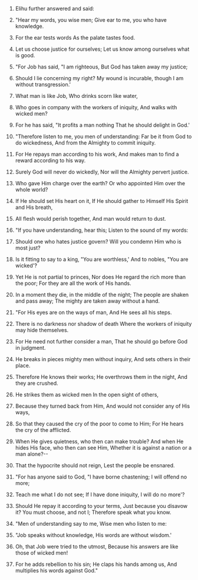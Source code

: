
1. Elihu further answered and said:

2. "Hear my words, you wise men; Give ear to me, you who have knowledge.

3. For the ear tests words As the palate tastes food.

4. Let us choose justice for ourselves; Let us know among ourselves what is good.

5. "For Job has said, "I am righteous, But God has taken away my justice;

6. Should I lie concerning my right? My wound is incurable, though I am without transgression.'

7. What man is like Job, Who drinks scorn like water,

8. Who goes in company with the workers of iniquity, And walks with wicked men?

9. For he has said, "It profits a man nothing That he should delight in God.'

10. "Therefore listen to me, you men of understanding: Far be it from God to do wickedness, And from the Almighty to commit iniquity.

11. For He repays man according to his work, And makes man to find a reward according to his way.

12. Surely God will never do wickedly, Nor will the Almighty pervert justice.

13. Who gave Him charge over the earth? Or who appointed Him over the whole world?

14. If He should set His heart on it, If He should gather to Himself His Spirit and His breath,

15. All flesh would perish together, And man would return to dust.

16. "If you have understanding, hear this; Listen to the sound of my words:

17. Should one who hates justice govern? Will you condemn Him who is most just?

18. Is it fitting to say to a king, "You are worthless,' And to nobles, "You are wicked'?

19. Yet He is not partial to princes, Nor does He regard the rich more than the poor; For they are all the work of His hands.

20. In a moment they die, in the middle of the night; The people are shaken and pass away; The mighty are taken away without a hand.

21. "For His eyes are on the ways of man, And He sees all his steps.

22. There is no darkness nor shadow of death Where the workers of iniquity may hide themselves.

23. For He need not further consider a man, That he should go before God in judgment.

24. He breaks in pieces mighty men without inquiry, And sets others in their place.

25. Therefore He knows their works; He overthrows them in the night, And they are crushed.

26. He strikes them as wicked men In the open sight of others,

27. Because they turned back from Him, And would not consider any of His ways,

28. So that they caused the cry of the poor to come to Him; For He hears the cry of the afflicted.

29. When He gives quietness, who then can make trouble? And when He hides His face, who then can see Him, Whether it is against a nation or a man alone?--

30. That the hypocrite should not reign, Lest the people be ensnared.

31. "For has anyone said to God, "I have borne chastening; I will offend no more;

32. Teach me what I do not see; If I have done iniquity, I will do no more'?

33. Should He repay it according to your terms, Just because you disavow it? You must choose, and not I; Therefore speak what you know.

34. "Men of understanding say to me, Wise men who listen to me:

35. "Job speaks without knowledge, His words are without wisdom.'

36. Oh, that Job were tried to the utmost, Because his answers are like those of wicked men!

37. For he adds rebellion to his sin; He claps his hands among us, And multiplies his words against God."


